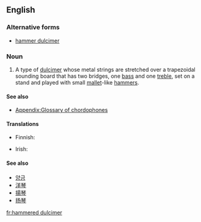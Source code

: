 ==English==
{{wikipedia}}

===Alternative forms===
* [[hammer dulcimer]]

===Noun===
{{en-noun|head=[[hammered]] [[dulcimer]]}}

# {{context|musical instrument|lang=en}} A type of [[dulcimer]] whose metal strings are stretched over a trapezoidal sounding board that has two bridges, one [[bass]] and one [[treble]], set on a stand and played with small [[mallet]]-like [[hammer]]s.

====See also====
* [[Appendix:Glossary of chordophones]]

====Translations====
{{trans-top|a trapezoidal zither with metal strings}}
* Finnish: {{t|fi|dulcimer}}
{{trans-mid}}
* Irish: {{t|ga|téadchlár casúr|m}}
{{trans-bottom}}

====See also====
* [[양금]]
* [[洋琴]]
* [[揚琴]]
* [[扬琴]]

[[fr:hammered dulcimer]]